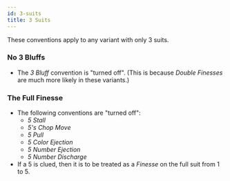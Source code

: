 ```yaml
---
id: 3-suits
title: 3 Suits
---
```


These conventions apply to any variant with only 3 suits.

### No 3 Bluffs

- The _3 Bluff_ convention is "turned off". (This is because _Double Finesses_ are much more likely in these variants.)

### The Full Finesse

- The following conventions are "turned off":
  - _5 Stall_
  - _5's Chop Move_
  - _5 Pull_
  - _5 Color Ejection_
  - _5 Number Ejection_
  - _5 Number Discharge_
- If a 5 is clued, then it is to be treated as a _Finesse_ on the full suit from 1 to 5.
